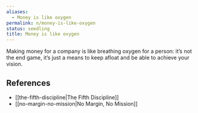```yaml
---
aliases:
  - Money is like oxygen
permalink: n/money-is-like-oxygen
status: seedling
title: Money is like oxygen
---
```

Making money for a company is like breathing oxygen for a person: it’s not the end game, it’s just a means to keep afloat and be able to achieve your vision.

## References

- [[the-fifth-discipline|The Fifth Discipline]]
- [[no-margin-no-mission|No Margin, No Mission]]
